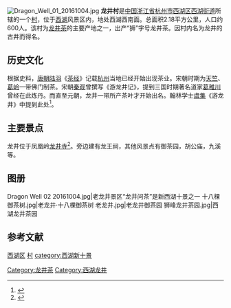 {{coord|30.22218|120.09803|display=title}}
[[File:Dragon_Well_01_20161004.jpg|thumb]]
'''龙井村'''是[[中国|中国]][[浙江省|浙江省]][[杭州市|杭州市]][[西湖区_(杭州市)|西湖区]][[西湖街道_(杭州市)|西湖街道]]所辖的一个[[村|村]]，位于[[杭州西湖|西湖]]风景区内，地处西湖西南面。总面积2.18平方公里，人口约600人。该村为[[龙井茶|龙井茶]]的主要产地之一，出产“狮”字号龙井茶。因村内名为龙井的古井而得名。

==历史文化==
根据史料，[[唐朝|唐朝]][[陆羽|陆羽]]《[[茶经|茶经]]》记载[[杭州|杭州]]当地已经开始出现茶业。宋朝时期为[[天竺山_(杭州)|天竺]]、[[葛岭|葛岭]]一带佛门制茶。宋朝[[秦观|秦观]]曾撰写《游龙井记》，提到三国时期著名道家[[葛洪|葛稚川]]曾经在此炼丹。而直至元朝，龙井一带所产茶叶才开始出名。翰林学士[[虞集|虞集]]《游龙井》中提到此处<ref>{{Cite book|title=中国重要农业遗产地之旅丛书 寻找桃花源 龙井问茶|last=苑利主编；季中扬，师慧著|publisher=北京：北京美术摄影出版社|year=2018.08|isbn=978-7-5592-0106-5|pages=2-6}}</ref>。

==主要景点==
龙井位于凤凰岭[[龙井寺|龙井寺]]<ref>{{Cite book|title=不读诗何以解茶|last=阮蔚蕉编著|publisher=福州：海峡文艺出版社|year=2019.01|isbn=978-7-5550-1683-0|pages=350}}</ref>。旁边建有龙王祠，其他风景点有御茶园，胡公庙，九溪等。

== 图册==
<gallery>
Dragon Well 02 20161004.jpg|老龙井景区“龙井问茶”是新西湖十景之一
十八棵御茶树.jpg|老龙井·十八棵御茶树
老龙井.jpg|老龙井御茶园
狮峰龙井茶园.jpg|西湖龙井茶园
</gallery>

==参考文献==
{{reflist}}

{{commons|Dragon Well|龙井村 (杭州市)}}
{{Hangzhou-stub}}
{{西湖十景}}
[[category:杭州市行政村|西湖区]]
[[category:杭州西湖风景名胜区管委会|村]]
[[category:西湖新十景|category:西湖新十景]]
[[Category:龙井茶|Category:龙井茶]]
[[Category:西湖龙井|Category:西湖龙井]]